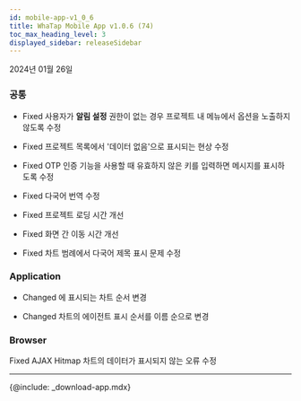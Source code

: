 ```yaml
---
id: mobile-app-v1_0_6
title: WhaTap Mobile App v1.0.6 (74)
toc_max_heading_level: 3
displayed_sidebar: releaseSidebar
---
```


2024년 01월 26일

### 공통

* <Status>Fixed</Status> 사용자가 <b>알림 설정</b> 권한이 없는 경우 프로젝트 내 <Appname sid="setting" className="uitext" /> 메뉴에서 <Appname sid="alert_settins" className="uitext" /> 옵션을 노출하지 않도록 수정

* <Status>Fixed</Status> 프로젝트 목록에서 '데이터 없음'으로 표시되는 현상 수정

* <Status>Fixed</Status> OTP 인증 기능을 사용할 때 유효하지 않은 키를 입력하면 메시지를 표시하도록 수정

* <Status>Fixed</Status> 다국어 번역 수정

* <Status>Fixed</Status> 프로젝트 로딩 시간 개선

* <Status>Fixed</Status> 화면 간 이동 시간 개선

* <Status>Fixed</Status> 차트 범례에서 다국어 제목 표시 문제 수정


### Application

* <Status>Changed</Status> <Appname sid="dashboard" className="uitext" />에 표시되는 차트 순서 변경

* <Status>Changed</Status> <Appname sid="active_transaction" className="uitext" /> 차트의 에이전트 표시 순서를 이름 순으로 변경


### Browser

<Status>Fixed</Status> <span class="uitext">AJAX Hitmap</span> 차트의 데이터가 표시되지 않는 오류 수정

---

{@include: _download-app.mdx}